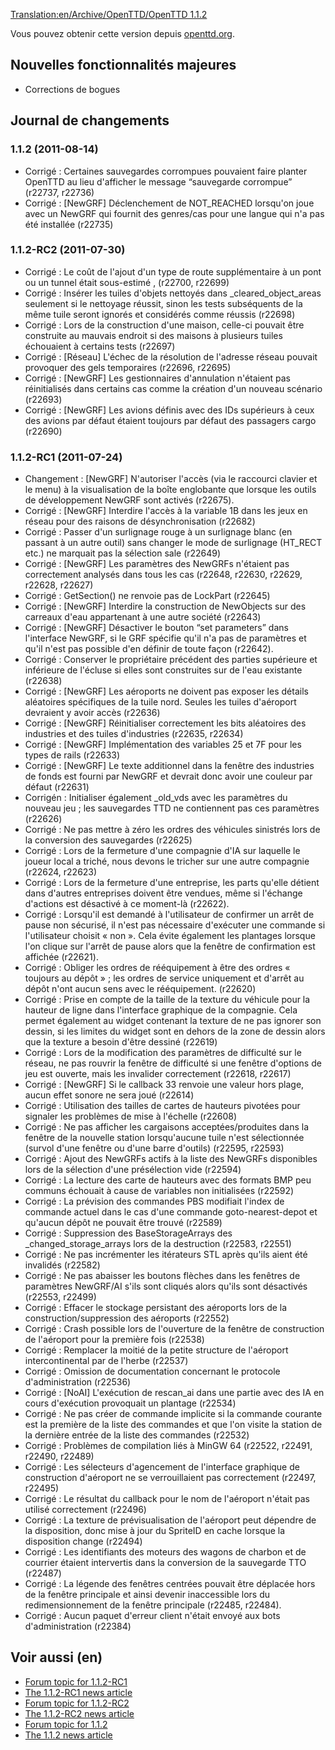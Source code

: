 [[Translation:en/Archive/OpenTTD/OpenTTD 1.1.2]]

{{fr/Archive/OpenTTD/Navigation}}
{{fr/Archive/OpenTTD/Livraison|prec=fr/Archive/OpenTTD/OpenTTD 1.1.1|suiv=fr/Archive/OpenTTD/OpenTTD 1.1.3|date=14/08/2011}}

Vous pouvez obtenir cette version depuis [http://www.openttd.org/download-stable/1.1.3 openttd.org].

==Nouvelles fonctionnalités majeures==

* Corrections de bogues

==Journal de changements==

===1.1.2 (2011-08-14)===
* Corrigé : Certaines sauvegardes corrompues pouvaient faire planter OpenTTD au lieu d'afficher le message “sauvegarde corrompue” {{en/Flyspray|4717}} (r22737, r22736)
* Corrigé : [NewGRF] Déclenchement de NOT_REACHED lorsqu'on joue avec un NewGRF qui fournit des genres/cas pour une langue qui n'a pas été installée {{en/Flyspray|4718}} (r22735)

===1.1.2-RC2 (2011-07-30)===
* Corrigé : Le coût de l'ajout d'un type de route supplémentaire à un pont ou un tunnel était sous-estimé {{en/Flyspray|4680}}, {{en/Flyspray|4681}} (r22700, r22699)
* Corrigé : Insérer les tuiles d'objets nettoyés dans _cleared_object_areas seulement si le nettoyage réussit, sinon les tests subséquents de la même tuile seront ignorés et considérés comme réussis {{en/Flyspray|4694}} (r22698)
* Corrigé : Lors de la construction d'une maison, celle-ci pouvait être construite au mauvais endroit si des maisons à plusieurs tuiles échouaient à certains tests (r22697)
* Corrigé : [Réseau] L'échec de la résolution de l'adresse réseau pouvait provoquer des gels temporaires {{en/Flyspray|4697}} (r22696, r22695)
* Corrigé : [NewGRF] Les gestionnaires d'annulation n'étaient pas réinitialisés dans certains cas comme la création d'un nouveau scénario {{en/Flyspray|4691}} (r22693)
* Corrigé : [NewGRF] Les avions définis avec des IDs supérieurs à ceux des avions par défaut étaient toujours par défaut des passagers cargo (r22690)

===1.1.2-RC1 (2011-07-24)===

* Changement : [NewGRF] N'autoriser l'accès (via le raccourci clavier et le menu) à la visualisation de la boîte englobante que lorsque les outils de développement NewGRF sont activés (r22675).
* Corrigé : [NewGRF] Interdire l'accès à la variable 1B dans les jeux en réseau pour des raisons de désynchronisation (r22682)
* Corrigé : Passer d'un surlignage rouge à un surlignage blanc (en passant à un autre outil) sans changer le mode de surlignage (HT_RECT etc.) ne marquait pas la sélection sale {{en/Flyspray|4670}} (r22649)
* Corrigé : [NewGRF] Les paramètres des NewGRFs n'étaient pas correctement analysés dans tous les cas {{en/Flyspray|4599}} (r22648, r22630, r22629, r22628, r22627)
* Corrigé : GetSection() ne renvoie pas de LockPart {{en/Flyspray|4678}} (r22645)
* Corrigé : [NewGRF] Interdire la construction de NewObjects sur des carreaux d'eau appartenant à une autre société (r22643)
* Corrigé : [NewGRF] Désactiver le bouton “set parameters” dans l'interface NewGRF, si le GRF spécifie qu'il n'a pas de paramètres et qu'il n'est pas possible d'en définir de toute façon (r22642).
* Corrigé : Conserver le propriétaire précédent des parties supérieure et inférieure de l'écluse si elles sont construites sur de l'eau existante (r22638)
* Corrigé : [NewGRF] Les aéroports ne doivent pas exposer les détails aléatoires spécifiques de la tuile nord. Seules les tuiles d'aéroport devraient y avoir accès (r22636)
* Corrigé : [NewGRF] Réinitialiser correctement les bits aléatoires des industries et des tuiles d'industries (r22635, r22634)
* Corrigé : [NewGRF] Implémentation des variables 25 et 7F pour les types de rails (r22633)
* Corrigé : [NewGRF] Le texte additionnel dans la fenêtre des industries de fonds est fourni par NewGRF et devrait donc avoir une couleur par défaut (r22631)
* Corrigén : Initialiser également _old_vds avec les paramètres du nouveau jeu ; les sauvegardes TTD ne contiennent pas ces paramètres {{en/Flyspray|4622}} (r22626)
* Corrigé : Ne pas mettre à zéro les ordres des véhicules sinistrés lors de la conversion des sauvegardes {{en/Flyspray|4642}} (r22625)
* Corrigé : Lors de la fermeture d'une compagnie d'IA sur laquelle le joueur local a triché, nous devons le tricher sur une autre compagnie {{en/Flyspray|4654}} (r22624, r22623)
* Corrigé : Lors de la fermeture d'une entreprise, les parts qu'elle détient dans d'autres entreprises doivent être vendues, même si l'échange d'actions est désactivé à ce moment-là (r22622).
* Corrigé : Lorsqu'il est demandé à l'utilisateur de confirmer un arrêt de pause non sécurisé, il n'est pas nécessaire d'exécuter une commande si l'utilisateur choisit « non ». Cela évite également les plantages lorsque l'on clique sur l'arrêt de pause alors que la fenêtre de confirmation est affichée (r22621).
* Corrigé : Obliger les ordres de rééquipement à être des ordres « toujours au dépôt » ; les ordres de service uniquement et d'arrêt au dépôt n'ont aucun sens avec le rééquipement. {{en/Flyspray|4651}} (r22620)
* Corrigé : Prise en compte de la taille de la texture du véhicule pour la hauteur de ligne dans l'interface graphique de la compagnie. Cela permet également au widget contenant la texture de ne pas ignorer son dessin, si les limites du widget sont en dehors de la zone de dessin alors que la texture a besoin d'être dessiné {{en/Flyspray|4662}} (r22619)
* Corrigé : Lors de la modification des paramètres de difficulté sur le réseau, ne pas rouvrir la fenêtre de difficulté si une fenêtre d'options de jeu est ouverte, mais les invalider correctement {{en/Flyspray|4653}} (r22618, r22617)
* Corrigé : [NewGRF] Si le callback 33 renvoie une valeur hors plage, aucun effet sonore ne sera joué {{en/Flyspray|4656}} (r22614)
* Corrigé : Utilisation des tailles de cartes de hauteurs pivotées pour signaler les problèmes de mise à l'échelle {{en/Flyspray|4663}} (r22608)
* Corrigé : Ne pas afficher les cargaisons acceptées/produites dans la fenêtre de la nouvelle station lorsqu'aucune tuile n'est sélectionnée (survol d'une fenêtre ou d'une barre d'outils) {{en/Flyspray|4647}} (r22595, r22593)
* Corrigé : Ajout des NewGRFs actifs à la liste des NewGRFs disponibles lors de la sélection d'une présélection vide {{en/Flyspray|4644}} (r22594)
* Corrigé : La lecture des carte de hauteurs avec des formats BMP peu communs échouait à cause de variables non initialisées {{en/Flyspray|4645}} (r22592)
* Corrigé : La prévision des commandes PBS modifiait l'index de commande actuel dans le cas d'une commande goto-nearest-depot et qu'aucun dépôt ne pouvait être trouvé {{en/Flyspray|4641}} (r22589)
* Corrigé : Suppression des BaseStorageArrays des _changed_storage_arrays lors de la destruction (r22583, r22551)
* Corrigé : Ne pas incrémenter les itérateurs STL après qu'ils aient été invalidés (r22582)
* Corrigé : Ne pas abaisser les boutons flèches dans les fenêtres de paramètres NewGRF/AI s'ils sont cliqués alors qu'ils sont désactivés (r22553, r22499)
* Corrigé : Effacer le stockage persistant des aéroports lors de la construction/suppression des aéroports (r22552)
* Corrigé : Crash possible lors de l'ouverture de la fenêtre de construction de l'aéroport pour la première fois {{en/Flyspray|4619}} (r22538)
* Corrigé : Remplacer la moitié de la petite structure de l'aéroport intercontinental par de l'herbe {{en/Flyspray|3494}} (r22537)
* Corrigé : Omission de documentation concernant le protocole d'administration {{en/Flyspray|4632}} (r22536)
* Corrigé : [NoAI] L'exécution de rescan_ai dans une partie avec des IA en cours d'exécution provoquait un plantage {{en/Flyspray|4631}} (r22534)
* Corrigé : Ne pas créer de commande implicite si la commande courante est la première de la liste des commandes et que l'on visite la station de la dernière entrée de la liste des commandes (r22532)
* Corrigé : Problèmes de compilation liés à MinGW 64 {{en/Flyspray|4623}} (r22522, r22491, r22490, r22489)
* Corrigé : Les sélecteurs d'agencement de l'interface graphique de construction d'aéroport ne se verrouillaient pas correctement (r22497, r22495)
* Corrigé : Le résultat du callback pour le nom de l'aéroport n'était pas utilisé correctement (r22496)
* Corrigé : La texture de prévisualisation de l'aéroport peut dépendre de la disposition, donc mise à jour du SpriteID en cache lorsque la disposition change (r22494)
* Corrigé : Les identifiants des moteurs des wagons de charbon et de courrier étaient intervertis dans la conversion de la sauvegarde TTO {{en/Flyspray|4622}} (r22487)
* Corrigé : La légende des fenêtres centrées pouvait être déplacée hors de la fenêtre principale et ainsi devenir inaccessible lors du redimensionnement de la fenêtre principale (r22485, r22484).
* Corrigé : Aucun paquet d'erreur client n'était envoyé aux bots d'administration {{en/Flyspray|4585}} (r22384)

==Voir aussi (en)==

*[http://www.tt-forums.net/viewtopic.php?f=29&t=55939 Forum topic for 1.1.2-RC1]
*[http://www.openttd.org/en/news/151 The 1.1.2-RC1 news article]
*[http://www.tt-forums.net/viewtopic.php?f=29&t=55997 Forum topic for 1.1.2-RC2]
*[http://www.openttd.org/en/news/152 The 1.1.2-RC2 news article]
*[http://www.tt-forums.net/viewtopic.php?f=29&t=56247 Forum topic for 1.1.2]
*[http://www.openttd.org/en/news/153 The 1.1.2 news article]